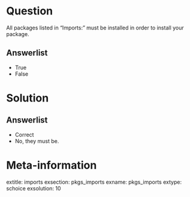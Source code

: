 Question
========

All packages listed in "Imports:" must be installed in order to install your package. 

Answerlist
----------

* True
* False

Solution
========

Answerlist
----------

* Correct
* No, they must be. 

Meta-information
================
extitle: imports
exsection: pkgs_imports
exname: pkgs_imports
extype: schoice
exsolution: 10
